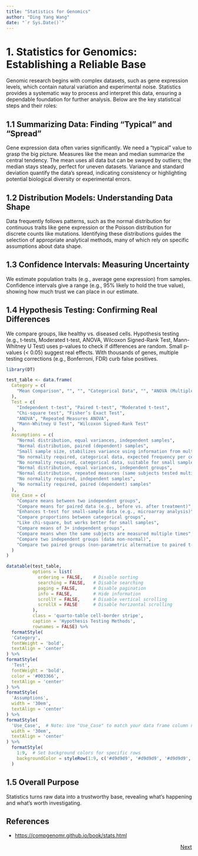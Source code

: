 ```yaml
---
title: "Statistics for Genomics"
author: "Ding Yang Wang"
date: "`r Sys.Date()`"
---
```


# 1. Statistics for Genomics: Establishing a Reliable Base

Genomic research begins with complex datasets, such as gene expression levels, which contain natural variation and experimental noise. Statistics provides a systematic way to process and interpret this data, ensuring a dependable foundation for further analysis. Below are the key statistical steps and their roles:

## 1.1 Summarizing Data: Finding "Typical" and "Spread"

Gene expression data often varies significantly. We need a "typical" value to grasp the big picture. Measures like the mean and median summarize the central tendency. The mean uses all data but can be swayed by outliers; the median stays steady, perfect for uneven datasets. Variance and standard deviation quantify the data's spread, indicating consistency or highlighting potential biological diversity or experimental errors.

## 1.2 Distribution Models: Understanding Data Shape

Data frequently follows patterns, such as the normal distribution for continuous traits like gene expression or the Poisson distribution for discrete counts like mutations. Identifying these distributions guides the selection of appropriate analytical methods, many of which rely on specific assumptions about data shape.

## 1.3 Confidence Intervals: Measuring Uncertainty

We estimate population traits (e.g., average gene expression) from samples. Confidence intervals give a range (e.g., 95% likely to hold the true value), showing how much trust we can place in our estimate.

## 1.4 Hypothesis Testing: Confirming Real Differences

We compare groups, like healthy vs. diseased cells. Hypothesis testing (e.g., t-tests, Moderated t-test, ANOVA, Wilcoxon Signed-Rank Test, Mann-Whitney U Test) uses p-values to check if differences are random. Small p-values (\< 0.05) suggest real effects. With thousands of genes, multiple testing corrections (e.g., Bonferroni, FDR) curb false positives.

```r
library(DT)

test_table <- data.frame(
  Category = c(
    "Mean Comparison", "", "", "Categorical Data", "", "ANOVA (Multiple Groups)", "", "Non-Parametric Tests", ""
  ),
  Test = c(
    "Independent t-test", "Paired t-test", "Moderated t-test",
    "Chi-square test", "Fisher’s Exact Test",
    "ANOVA", "Repeated Measures ANOVA",
    "Mann-Whitney U Test", "Wilcoxon Signed-Rank Test"
  ),
  Assumptions = c(
    "Normal distribution, equal variances, independent samples",
    "Normal distribution, paired (dependent) samples",
    "Small sample size, stabilizes variance using information from multiple comparisons",
    "No normality required, categorical data, expected frequency per cell ≥ 5",
    "No normality required, categorical data, suitable for small sample sizes",
    "Normal distribution, equal variances, independent groups",
    "Normal distribution, repeated measures (same subjects tested multiple times)",
    "No normality required, independent samples",
    "No normality required, paired (dependent) samples"
  ),
  Use_Case = c(
    "Compare means between two independent groups",
    "Compare means for paired data (e.g., before vs. after treatment)",
    "Enhances t-test for small-sample data (e.g., microarray analysis)",
    "Compare proportions between categorical groups",
    "Like chi-square, but works better for small samples",
    "Compare means of 3+ independent groups",
    "Compare means when the same subjects are measured multiple times",
    "Compare two independent groups (data non-normal)",
    "Compare two paired groups (non-parametric alternative to paired t-test)"
  )
)

datatable(test_table,
          options = list(
            ordering = FALSE,    # Disable sorting
            searching = FALSE,   # Disable searching
            paging = FALSE,      # Disable pagination
            info = FALSE,        # Hide information
            scrollY = FALSE,     # Disable vertical scrolling
            scrollX = FALSE      # Disable horizontal scrolling
          ),
          class = 'quarto-table cell-border stripe',
          caption = 'Hypothesis Testing Methods',
          rownames = FALSE) %>%
  formatStyle(
  'Category',
  fontWeight = 'bold',
  textAlign = 'center'
) %>%
formatStyle(
  'Test',
  fontWeight = 'bold',
  color = '#003366',
  textAlign = 'center'
) %>%
formatStyle(
  'Assumptions',
  width = '30em',
  textAlign = 'center'
) %>%
formatStyle(
  'Use_Case',  # Note: Use "Use_Case" to match your data frame column name
  width = '30em',
  textAlign = 'center'
) %>%
  formatStyle(
    1:9,  # Set background colors for specific rows
    backgroundColor = styleRow(1:9, c('#d9d9d9', '#d9d9d9', '#d9d9d9', '#cce6ff', '#cce6ff', '#f9e6d2', '#f9e6d2', '#e6ccff', '#e6ccff'))
  )
```

## 1.5 Overall Purpose

Statistics turns raw data into a trustworthy base, revealing what's happening and what's worth investigating.

## References

- [https://compgenomr.github.io/book/stats.html](https://compgenomr.github.io/book/stats.html)

::: {style="text-align: right;"}
[Next](unsupervised.qmd)
:::